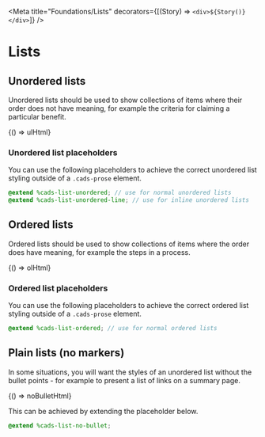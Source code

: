
<Meta
  title="Foundations/Lists"
  decorators={[(Story) => `<div>${Story()}</div>`]}
/>


# Lists

## Unordered lists

Unordered lists should be used to show collections of items where their order does not have meaning, for example the criteria for claiming a particular benefit.

<Preview>
  <Story
    name="Unordered List"
    parameters={{ docs: { source: { code: ulHtml } } }}
  >
    {() => ulHtml}
  </Story>
</Preview>

### Unordered list placeholders

You can use the following placeholders to achieve the correct unordered list styling outside of a `.cads-prose` element.

```scss
@extend %cads-list-unordered; // use for normal unordered lists
@extend %cads-list-unordered-line; // use for inline unordered lists
```

## Ordered lists

Ordered lists should be used to show collections of items where the order does have meaning, for example the steps in a process.

<Preview>
  <Story
    name="Ordered List"
    parameters={{ docs: { source: { code: olHtml } } }}
  >
    {() => olHtml}
  </Story>
</Preview>

### Ordered list placeholders

You can use the following placeholders to achieve the correct ordered list styling outside of a `.cads-prose` element.

```scss
@extend %cads-list-ordered; // use for normal ordered lists
```

## Plain lists (no markers)

In some situations, you will want the styles of an unordered list without the bullet points - for example to present a list of links on a summary page.

<Preview>
  <Story
    name="Plain List"
    parameters={{ docs: { source: { code: noBulletHtml } } }}
  >
    {() => noBulletHtml}
  </Story>
</Preview>

This can be achieved by extending the placeholder below.

```scss
@extend %cads-list-no-bullet;
```
